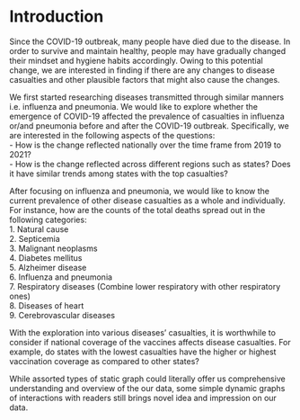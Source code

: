 # Introduction
Since the COVID-19 outbreak, many people have died due to the disease. In order to survive and maintain healthy, people may have gradually changed their mindset and hygiene habits accordingly. Owing to this potential change, we are interested in finding if there are any changes to disease casualties and other plausible factors that might also cause the changes.  

We first started researching diseases transmitted through similar manners i.e. influenza and pneumonia. We would like to explore whether the emergence of COVID-19 affected the prevalence of casualties in influenza or/and pneumonia before and after the COVID-19 outbreak. Specifically, we are interested in the following aspects of the questions:  
- How is the change reflected nationally over the time frame from 2019 to 2021?  
- How is the change reflected across different regions such as states? Does it have similar trends among states with the top casualties?  

After focusing on influenza and pneumonia, we would like to know the current prevalence of other disease casualties as a whole and individually. For instance, how are the counts of the total deaths spread out in the following categories:      
1. Natural cause  
2. Septicemia  
3. Malignant neoplasms  
4. Diabetes mellitus  
5. Alzheimer disease  
6. Influenza and pneumonia  
7. Respiratory diseases (Combine lower respiratory with other respiratory ones)  
8. Diseases of heart  
9. Cerebrovascular diseases  

With the exploration into various diseases' casualties, it is worthwhile to consider if national coverage of the vaccines affects disease casualties. For example, do states with the lowest casualties have the higher or highest vaccination coverage as compared to other states?  

While assorted types of static graph could literally offer us comprehensive understanding and overview of the our data, some simple dynamic graphs of interactions with readers still brings novel idea and impression on our data. 
